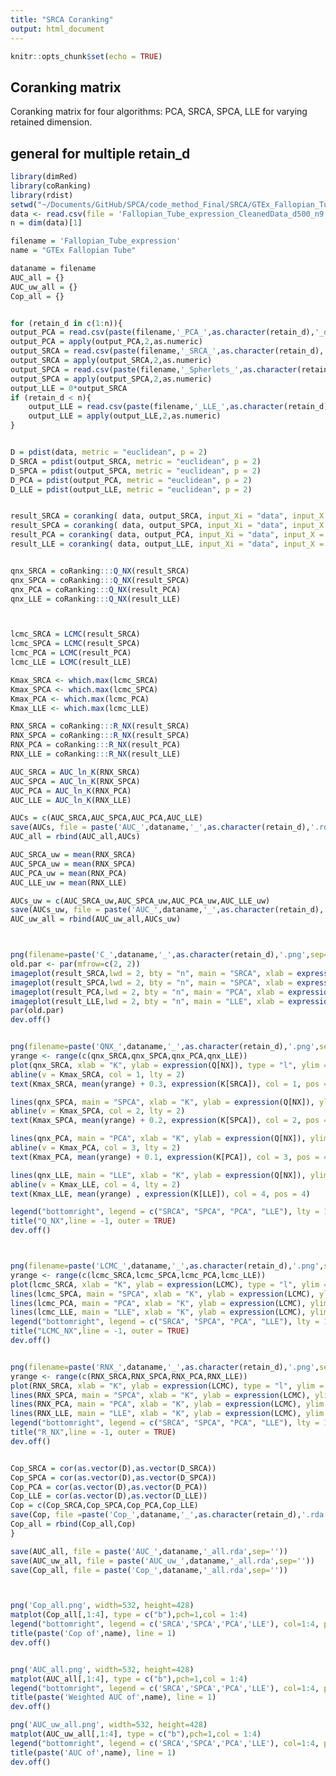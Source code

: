 ```yaml
---
title: "SRCA Coranking"
output: html_document
---
```


```r
knitr::opts_chunk$set(echo = TRUE)
```

## Coranking matrix

Coranking matrix for four algorithms: PCA, SRCA, SPCA, LLE for varying retained dimension.


## general for multiple retain_d
```r
library(dimRed)
library(coRanking)
library(rdist)
setwd("~/Documents/GitHub/SPCA/code_method_Final/SRCA/GTEx_Fallopian_Tube")
data <- read.csv(file = 'Fallopian_Tube_expression_CleanedData_d500_n9.csv', header=FALSE)
n = dim(data)[1]

filename = 'Fallopian_Tube_expression'
name = "GTEx Fallopian Tube"

dataname = filename
AUC_all = {}
AUC_uw_all = {}
Cop_all = {}


for (retain_d in c(1:n)){
output_PCA = read.csv(paste(filename,'_PCA_',as.character(retain_d),'_d500_n',as.character(n),'.csv',sep=''),header = FALSE)
output_PCA = apply(output_PCA,2,as.numeric)
output_SRCA = read.csv(paste(filename,'_SRCA_',as.character(retain_d),'_d500_n',as.character(n),'.csv',sep=''),header = FALSE)
output_SRCA = apply(output_SRCA,2,as.numeric)
output_SPCA = read.csv(paste(filename,'_Spherlets_',as.character(retain_d),'_d500_n',as.character(n),'.csv',sep=''),header = FALSE)
output_SPCA = apply(output_SPCA,2,as.numeric)
output_LLE = 0*output_SRCA
if (retain_d < n){
    output_LLE = read.csv(paste(filename,'_LLE_',as.character(retain_d),'_d500_n',as.character(n),'.csv',sep=''),header = FALSE)  
    output_LLE = apply(output_LLE,2,as.numeric)
}


D = pdist(data, metric = "euclidean", p = 2)
D_SRCA = pdist(output_SRCA, metric = "euclidean", p = 2)
D_SPCA = pdist(output_SPCA, metric = "euclidean", p = 2)
D_PCA = pdist(output_PCA, metric = "euclidean", p = 2)
D_LLE = pdist(output_LLE, metric = "euclidean", p = 2)


result_SRCA = coranking( data, output_SRCA, input_Xi = "data", input_X = "data", use = "C" )
result_SPCA = coranking( data, output_SPCA, input_Xi = "data", input_X = "data", use = "C" )
result_PCA = coranking( data, output_PCA, input_Xi = "data", input_X = "data", use = "C" )
result_LLE = coranking( data, output_LLE, input_Xi = "data", input_X = "data", use = "C" )


qnx_SRCA = coRanking:::Q_NX(result_SRCA)
qnx_SPCA = coRanking:::Q_NX(result_SPCA)
qnx_PCA = coRanking:::Q_NX(result_PCA)
qnx_LLE = coRanking:::Q_NX(result_LLE)



lcmc_SRCA = LCMC(result_SRCA)
lcmc_SPCA = LCMC(result_SPCA)
lcmc_PCA = LCMC(result_PCA)
lcmc_LLE = LCMC(result_LLE)

Kmax_SRCA <- which.max(lcmc_SRCA)
Kmax_SPCA <- which.max(lcmc_SPCA)
Kmax_PCA <- which.max(lcmc_PCA)
Kmax_LLE <- which.max(lcmc_LLE)

RNX_SRCA = coRanking:::R_NX(result_SRCA)
RNX_SPCA = coRanking:::R_NX(result_SPCA)
RNX_PCA = coRanking:::R_NX(result_PCA)
RNX_LLE = coRanking:::R_NX(result_LLE)

AUC_SRCA = AUC_ln_K(RNX_SRCA)
AUC_SPCA = AUC_ln_K(RNX_SPCA)
AUC_PCA = AUC_ln_K(RNX_PCA)
AUC_LLE = AUC_ln_K(RNX_LLE)

AUCs = c(AUC_SRCA,AUC_SPCA,AUC_PCA,AUC_LLE)
save(AUCs, file = paste('AUC_',dataname,'_',as.character(retain_d),'.rda',sep=''))
AUC_all = rbind(AUC_all,AUCs)

AUC_SRCA_uw = mean(RNX_SRCA)
AUC_SPCA_uw = mean(RNX_SPCA)
AUC_PCA_uw = mean(RNX_PCA)
AUC_LLE_uw = mean(RNX_LLE)

AUCs_uw = c(AUC_SRCA_uw,AUC_SPCA_uw,AUC_PCA_uw,AUC_LLE_uw)
save(AUCs_uw, file = paste('AUC_',dataname,'_',as.character(retain_d),'_uw.rda',sep=''))
AUC_uw_all = rbind(AUC_uw_all,AUCs_uw)



png(filename=paste('C_',dataname,'_',as.character(retain_d),'.png',sep=''))
old.par <- par(mfrow=c(2, 2))
imageplot(result_SRCA,lwd = 2, bty = "n", main = "SRCA", xlab = expression(R), ylab = expression(Ro), axes = FALSE, legend = FALSE)
imageplot(result_SPCA,lwd = 2, bty = "n", main = "SPCA", xlab = expression(R), ylab = expression(Ro), axes = FALSE, legend = FALSE)
imageplot(result_PCA,lwd = 2, bty = "n", main = "PCA", xlab = expression(R), ylab = expression(Ro), axes = FALSE, legend = FALSE)
imageplot(result_LLE,lwd = 2, bty = "n", main = "LLE", xlab = expression(R), ylab = expression(Ro), axes = FALSE, legend = FALSE)
par(old.par)
dev.off()


png(filename=paste('QNX_',dataname,'_',as.character(retain_d),'.png',sep=''))
yrange <- range(c(qnx_SRCA,qnx_SPCA,qnx_PCA,qnx_LLE))
plot(qnx_SRCA, xlab = "K", ylab = expression(Q[NX]), type = "l", ylim = yrange, col = 1)
abline(v = Kmax_SRCA, col = 1, lty = 2)
text(Kmax_SRCA, mean(yrange) + 0.3, expression(K[SRCA]), col = 1, pos = 4)

lines(qnx_SPCA, main = "SPCA", xlab = "K", ylab = expression(Q[NX]), ylim = 0:1, col = 2)
abline(v = Kmax_SPCA, col = 2, lty = 2)
text(Kmax_SPCA, mean(yrange) + 0.2, expression(K[SPCA]), col = 2, pos = 4)

lines(qnx_PCA, main = "PCA", xlab = "K", ylab = expression(Q[NX]), ylim = 0:1, col = 3)
abline(v = Kmax_PCA, col = 3, lty = 2)
text(Kmax_PCA, mean(yrange) + 0.1, expression(K[PCA]), col = 3, pos = 4)

lines(qnx_LLE, main = "LLE", xlab = "K", ylab = expression(Q[NX]), ylim = 0:1, col = 4)
abline(v = Kmax_LLE, col = 4, lty = 2)
text(Kmax_LLE, mean(yrange) , expression(K[LLE]), col = 4, pos = 4)

legend("bottomright", legend = c("SRCA", "SPCA", "PCA", "LLE"), lty = 1, col = 1:4)
title("Q_NX",line = -1, outer = TRUE)
dev.off()



png(filename=paste('LCMC_',dataname,'_',as.character(retain_d),'.png',sep=''))
yrange <- range(c(lcmc_SRCA,lcmc_SPCA,lcmc_PCA,lcmc_LLE))
plot(lcmc_SRCA, xlab = "K", ylab = expression(LCMC), type = "l", ylim = yrange, col = 1)
lines(lcmc_SPCA, main = "SPCA", xlab = "K", ylab = expression(LCMC), ylim = 0:1, col = 2)
lines(lcmc_PCA, main = "PCA", xlab = "K", ylab = expression(LCMC), ylim = 0:1, col = 3)
lines(lcmc_LLE, main = "LLE", xlab = "K", ylab = expression(LCMC), ylim = 0:1, col = 4)
legend("bottomright", legend = c("SRCA", "SPCA", "PCA", "LLE"), lty = 1, col = 1:4)
title("LCMC_NX",line = -1, outer = TRUE)
dev.off()


png(filename=paste('RNX_',dataname,'_',as.character(retain_d),'.png',sep=''))
yrange <- range(c(RNX_SRCA,RNX_SPCA,RNX_PCA,RNX_LLE))
plot(RNX_SRCA, xlab = "K", ylab = expression(LCMC), type = "l", ylim = yrange, col = 1)
lines(RNX_SPCA, main = "SPCA", xlab = "K", ylab = expression(LCMC), ylim = 0:1, col = 2)
lines(RNX_PCA, main = "PCA", xlab = "K", ylab = expression(LCMC), ylim = 0:1, col = 3)
lines(RNX_LLE, main = "LLE", xlab = "K", ylab = expression(LCMC), ylim = 0:1, col = 4)
legend("bottomright", legend = c("SRCA", "SPCA", "PCA", "LLE"), lty = 1, col = 1:4)
title("R_NX",line = -1, outer = TRUE)
dev.off()


Cop_SRCA = cor(as.vector(D),as.vector(D_SRCA))
Cop_SPCA = cor(as.vector(D),as.vector(D_SPCA))
Cop_PCA = cor(as.vector(D),as.vector(D_PCA))
Cop_LLE = cor(as.vector(D),as.vector(D_LLE))
Cop = c(Cop_SRCA,Cop_SPCA,Cop_PCA,Cop_LLE)
save(Cop, file =paste('Cop_',dataname,'_',as.character(retain_d),'.rda',sep=''))
Cop_all = rbind(Cop_all,Cop)
}

save(AUC_all, file = paste('AUC_',dataname,'_all.rda',sep=''))
save(AUC_uw_all, file = paste('AUC_uw_',dataname,'_all.rda',sep=''))
save(Cop_all, file = paste('Cop_',dataname,'_all.rda',sep=''))



png('Cop_all.png', width=532, height=428)
matplot(Cop_all[,1:4], type = c("b"),pch=1,col = 1:4)
legend("bottomright", legend = c('SRCA','SPCA','PCA','LLE'), col=1:4, pch=1)
title(paste('Cop of',name), line = 1)
dev.off()


png('AUC_all.png', width=532, height=428)
matplot(AUC_all[,1:4], type = c("b"),pch=1,col = 1:4)
legend("bottomright", legend = c('SRCA','SPCA','PCA','LLE'), col=1:4, pch=1)
title(paste('Weighted AUC of',name), line = 1)
dev.off()

png('AUC_uw_all.png', width=532, height=428)
matplot(AUC_uw_all[,1:4], type = c("b"),pch=1,col = 1:4)
legend("bottomright", legend = c('SRCA','SPCA','PCA','LLE'), col=1:4, pch=1)
title(paste('AUC of',name), line = 1)
dev.off()

```